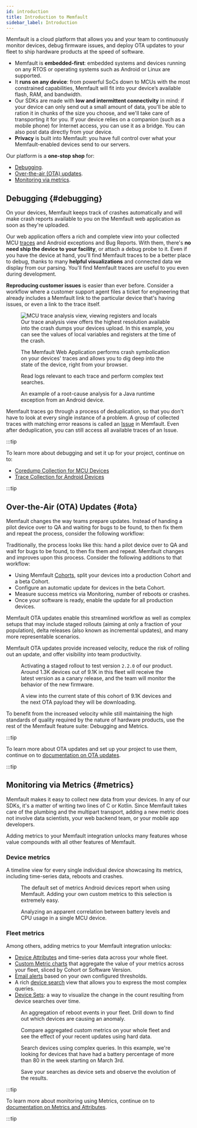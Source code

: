 ```yaml
---
id: introduction
title: Introduction to Memfault
sidebar_label: Introduction
---
```



Memfault is a cloud platform that allows you and your team to continuously
monitor devices, debug firmware issues, and deploy OTA updates to your fleet to
ship hardware products at the speed of software.

- Memfault is **embedded-first**: embedded systems and devices running on any
  RTOS or operating systems such as Android or Linux are supported.
- It **runs on any device**: from powerful SoCs down to MCUs with the most
  constrained capabilities, Memfault will fit into your device’s available
  flash, RAM, and bandwidth.
- Our SDKs are made with **low and intermittent connectivity** in mind: if your
  device can only send out a small amount of data, you'll be able to ration it
  in chunks of the size you choose, and we'll take care of transporting it for
  you. If your device relies on a companion (such as a mobile phone) for
  Internet access, you can use it as a bridge. You can also post data directly
  from your device.
- **Privacy** is built into Memfault: you have full control over what your
  Memfault-enabled devices send to our servers.

Our platform is a **one-stop shop** for:

- [Debugging](#debugging).
- [Over-the-air (OTA) updates](#ota).
- [Monitoring via metrics](#metrics).

## Debugging {#debugging}

On your devices, Memfault keeps track of crashes automatically and will make
crash reports available to you on the Memfault web application as soon as
they're uploaded.

Our web application offers a rich and complete view into your collected MCU
[traces](/docs/platform/memfault-terminology/#trace) and Android exceptions and
Bug Reports. With them, there's **no need ship the device to your facility**, or
attach a debug probe to it. Even if you have the device at hand, you'll find
Memfault traces to be a better place to debug, thanks to many **helpful
visualizations** and connected data we display from our parsing. You'll find
Memfault traces are useful to you even during development.

**Reproducing customer issues** is easier than ever before. Consider a workflow
where a customer support agent files a ticket for engineering that already
includes a Memfault link to the particular device that's having issues, or even
a link to the trace itself.

<figure>
  <img
    src="/img/docs/platform/intro-to-memfault/1-debugging-registers-locals-min.png"
    alt="MCU trace analysis view, viewing registers and locals"
  />
  <figcaption>
    Our trace analysis view offers the highest resolution available into the
    crash dumps your devices upload. In this example, you can see the values of
    local variables and registers at the time of the crash.
  </figcaption>
</figure>

<figure>
  <img
    src="/img/docs/platform/intro-to-memfault/2-debugging-globals-statics-min.png"
    alt=""
  />
  <figcaption>
    The Memfault Web Application performs crash symbolication on your devices'
    traces and allows you to dig deep into the state of the device, right from
    your browser.
  </figcaption>
</figure>

<figure>
  <img
    src="/img/docs/platform/intro-to-memfault/3-debugging-logs-min.png"
    alt=""
  />
  <figcaption>
    Read logs relevant to each trace and perform complex text searches.
  </figcaption>
</figure>

<figure>
  <img
    src="/img/docs/platform/intro-to-memfault/5-debugging-android-issue-min.png"
    alt=""
  />
  <figcaption>
    An example of a root-cause analysis for a Java runtime exception from an
    Android device.
  </figcaption>
</figure>

Memfault traces go through a process of deduplication, so that you don't have to
look at every single instance of a problem. A group of collected traces with
matching error reasons is called an
[Issue](/docs/platform/memfault-terminology/#issue) in Memfault. Even after
deduplication, you can still access all available traces of an Issue.

:::tip

<p style={{ marginBottom: "5px" }}>
  To learn more about debugging and set it up for your project, continue on to:
</p>
<ul style={{ listStyle: "none", paddingLeft: 0 }}>
  <li>
    <a href="/docs/mcu/coredumps">
      <BiChip /> Coredump Collection for MCU Devices
    </a>
  </li>
  <li>
    <a href="/docs/android/android-bort/#memfault-caliper">
      <AiFillAndroid /> Trace Collection for Android Devices
    </a>
  </li>
</ul>

:::tip

## Over-the-Air (OTA) Updates {#ota}

Memfault changes the way teams prepare updates. Instead of handing a pilot
device over to QA and waiting for bugs to be found, to then fix them and repeat
the process, consider the following workflow:

Traditionally, the process looks like this: hand a pilot device over to QA and
wait for bugs to be found, to then fix them and repeat. Memfault changes and
improves upon this process. Consider the following additions to that workflow:

- Using Memfault [Cohorts](/docs/platform/memfault-terminology/#cohort), split
  your devices into a production Cohort and a beta Cohort.
- Configure an automatic update for devices in the beta Cohort.
- Measure success metrics via Monitoring, number of reboots or crashes.
- Once your software is ready, enable the update for all production devices.

Memfault OTA updates enable this streamlined workflow as well as complex setups
that may include staged rollouts (aiming at only a fraction of your population),
delta releases (also known as incremental updates), and many more representable
scenarios.

Memfault OTA updates provide increased velocity, reduce the risk of rolling out
an update, and offer visibility into team productivity.

<figure>
  <img
    src="/img/docs/platform/intro-to-memfault/6-version-matrix-staged-rollout-min.png"
    alt=""
  />
  <figcaption>
    Activating a staged rollout to test version <code>2.2.0</code> of our
    product. Around 1.3K devices out of 9.1K in this fleet will receive the
    latest version as a canary release, and the team will monitor the behavior
    of the new firmware.
  </figcaption>
</figure>

<figure>
  <img
    src="/img/docs/platform/intro-to-memfault/7-version-matrix-staged-rollout-activated-min.png"
    alt=""
  />
  <figcaption>
    A view into the current state of this cohort of 9.1K devices and the next
    OTA payload they will be downloading.
  </figcaption>
</figure>

To benefit from the increased velocity while still maintaining the high
standards of quality required by the nature of hardware products, use the rest
of the Memfault feature suite: Debugging and Metrics.

:::tip

To learn more about OTA updates and set up your project to use them, continue on
to [documentation on OTA updates](/docs/platform/ota).

:::tip

## Monitoring via Metrics {#metrics}

Memfault makes it easy to collect new data from your devices. In any of our
SDKs, it's a matter of writing two lines of C or Kotlin. Since Memfault takes
care of the plumbing and the multipart transport, adding a new metric does not
involve data scientists, your web backend team, or your mobile app developers.

Adding metrics to your Memfault integration unlocks many features whose value
compounds with all other features of Memfault.

### Device metrics

A timeline view for every single individual device showcasing its metrics,
including time-series data, reboots and crashes.

<figure>
  <img
    src="/img/docs/platform/intro-to-memfault/4-metrics-android-timeline-min.png"
    alt=""
  />
  <figcaption>
    The default set of metrics Android devices report when using Memfault.
    Adding your own custom metrics to this selection is extremely easy.
  </figcaption>
</figure>

<figure>
  <img
    src="/img/docs/platform/intro-to-memfault/8-device-timeline-mcu-min.png"
    alt=""
  />
  <figcaption>
    Analyzing an apparent correlation between battery levels and CPU usage in a
    single MCU device.
  </figcaption>
</figure>

### Fleet metrics

Among others, adding metrics to your Memfault integration unlocks:

- [Device Attributes][device-attributes] and time-series data across your whole
  fleet.
- [Custom Metric charts][custom-metric-charts] that aggregate the value of your
  metrics across your fleet, sliced by Cohort or Software Version.
- [Email alerts][alerts] based on your own configured thresholds.
- A rich [device search][device-search] view that allows you to express the most
  complex queries.
- [Device Sets][device-sets]: a way to visualize the change in the count
  resulting from device searches over time.

[custom-metric-charts]: /docs/platform/charts#metric-charts
[device-attributes]: /docs/platform/metrics#attributes
[alerts]: /docs/platform/alerts
[device-search]:
  /docs/platform/metrics/#searching-devices-by-attributes-and-timeseries
[device-sets]: /docs/platform/projects-and-fleets/#device-sets

<figure>
  <img src="/img/docs/platform/overview-dashboard-drilldown-min.png" alt="" />
  <figcaption>
    An aggregation of reboot events in your fleet. Drill down to find out which
    devices are causing an anomaly.
  </figcaption>
</figure>

<figure>
  <img src="/binary-assets/fleet-wide-metrics-compare-min.png" alt="" />
  <figcaption>
    Compare aggregated custom metrics on your whole fleet and see the effect of
    your recent updates using hard data.
  </figcaption>
</figure>

<figure>
  <img src="/img/docs/platform/device-search-by-timeseries-min.png" alt="" />
  <figcaption>
    Search devices using complex queries. In this example, we're looking for
    devices that have had a battery percentage of more than 80 in the week
    starting on March 3rd.
  </figcaption>
</figure>

<figure>
  <img src="/img/docs/platform/device-set-page-min.png" alt="" />
  <figcaption>
    Save your searches as device sets and observe the evolution of the results.
  </figcaption>
</figure>

:::tip

To learn more about monitoring using Metrics, continue on to
[documentation on Metrics and Attributes](/docs/platform/metrics/).

:::tip
